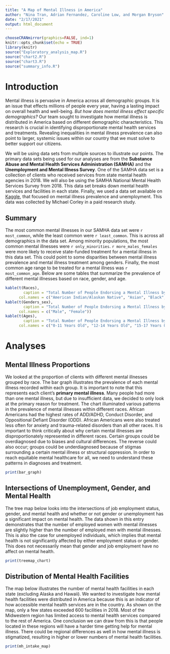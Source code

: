 ```yaml
---
title: "A Map of Mental Illness in America"
author: "Nina Tran, Adrian Fernandez, Caroline Low, and Morgan Bryson"
date: "2/17/2021"
output: html_document
---
```

```r
chooseCRANmirror(graphics=FALSE, ind=1)
knitr::opts_chunk$set(echo = TRUE)
library(knitr)
source("Exploratory_analysis_map.R")
source("chart2.R")
source("chart3.R")
source("summary_info.R")
```


# Introduction

Mental illness is pervasive in America across all demographic groups. It is an issue that effects millions of people every year, having a lasting impact on overall health and well-being. _But how does mental illness effect specific demographics?_ Our team sought to investigate how mental illness is distributed in America based on different demographic characteristics. This research is crucial in identifying disproportionate mental health services and treatments. Revealing inequalities in mental illness prevalence can also point to larger, systemic issues within our country that we must solve to better support our citizens.

We will be using data sets from multiple sources to illustrate our points. The primary data sets being used for our analyses are from the **Substance Abuse and Mental Health Services Administration (SAMHA)** and the **Unemployment and Mental Illness Survey**. One of the SAMHA data set is a collection of clients who received services from state mental health agencies in 2018. We will also be using the SAMHA National Mental Health Services Survey from 2018. This data set breaks down mental health services and facilities in each state. Finally, we used a data set available on [Kaggle](https://www.kaggle.com/michaelacorley/unemployment-and-mental-illness-survey), that focused on mental illness prevalence and unemployment. This data was collected by Michael Corley in a paid research study.

## Summary

The most common mental illnesses in our SAMHA data set were `r most_common`, while the least common were `r least_common`. This is across all demographics in the data set. Among minority populations, the most common mental illnesses were `r only_minorities`. `r more_males_females` were more likely to receive state-funded treatment for a mental illness in this data set. This could point to some disparities between mental illness prevalence and mental illness treatment among genders. Finally, the most common age range to be treated for a mental illness was `r most_common_age`. Below are some tables that summarize the prevalence of different mental illnesses based on race, gender, and age.

```r
kable(t(Races),
        caption = "Total Number of People Endorsing a Mental Illness by Race",
      col.names = c("American Indian/Alaskan Native", "Asian", "Black", "Native Hawaiian/Pacific Islander", "White", "Other/Multiracial"))
kable(t(Genders_sex),
        caption = "Total Number of People Endorsing a Mental Illness by Gender",
      col.names = c("Male", "Female"))
kable(t(Ages),
        caption = "Total Number of People Endorsing a Mental Illness by Age Range",
      col.names = c("0-11 Years Old", "12-14 Years Old", "15-17 Years Old", "18-20 Years Old", "21-24 Years Old", "25-29 Years Old", "30-34 Years Old", "35-39 Years Old", "40-44 Years Old", "45-49 Years Old", "50-54 Years Old", "55-59 Years Old", "60-64 Years Old", "65 Years and Older"))
```

# Analyses

## Mental Illness Proportions

We looked at the proportion of clients with different mental illnesses grouped by race. The bar graph illustrates the prevalence of each mental illness recorded within each group. It is important to note that this represents each client's **primary mental illness**. Many people had more than one mental illness, but due to insufficient data, we decided to only look at the primary reason for treatment. The chart illuminated various patterns in the prevalence of mental illnesses within different races. African Americans had the highest rates of ADD/ADHD, Conduct Disorder, and Oppositional Defiant Disorder (ODD). African Americans were also treated less often for anxiety and trauma-related disorders than all other races. It is important to think critically about why certain mental illnesses are disproportionately represented in different races. Certain groups could be overdiagnosed due to biases and cultural differences. The reverse could also occur; groups could be underdiagnosed because of stigmas surrounding a certain mental illness or structural oppression. In order to reach equitable mental healthcare for all, we need to understand these patterns in diagnoses and treatment.

```r
print(bar_graph)
```

## Intersections of Unemployment, Gender, and Mental Health

The tree map below looks into the intersections of job employment status, gender, and mental health and whether or not gender or unemployment has a significant impact on mental health. The data shown in this entry demonstrates that the number of employed women with mental illnesses are slightly higher than the number of employed men with mental illnesses. This is also the case for unemployed individuals, which implies that mental health is not significantly affected by either employment status or gender. This does not necessarily mean that gender and job employment have no affect on mental health.

```r
print(treemap_chart)
```

## Distribution of Mental Health Facilities

The map below illustrates the number of mental health facilities in each state (excluding Alaska and Hawaii). We wanted to investigate how mental health facilities were distributed in America because this is an indicator of how accessible mental health services are in the country. As shown on the map, only a few states exceeded 600 facilities in 2018. Most of the Midwestern region has limited access to mental health services compared to the rest of America. One conclusion we can draw from this is that people located in these regions will have a harder time getting help for mental illness. There could be regional differences as well in how mental illness is stigmatized, resulting in higher or lower numbers of mental health facilities.

```r
print(mh_intake_map)
```





